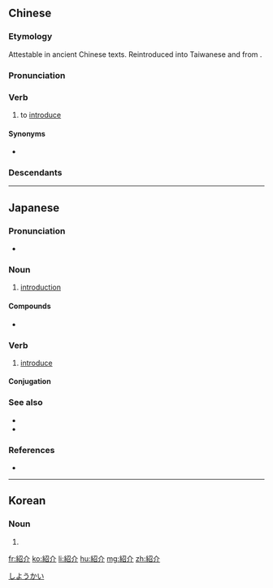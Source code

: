 {{also|介紹}}

==Chinese==
{{zh-forms|s=绍介}}

===Etymology===
Attestable in ancient Chinese texts. Reintroduced into Taiwanese {{etyl|nan|-}} and {{etyl|hak|-}} from {{der|zh|ja|-}} {{ja-r|紹%介|しょう%かい}}.

===Pronunciation===
{{zh-pron
|m=shàojiè
|c=siu6 gaai3
|h=pfs=n:seu-kie/s:seu-kiai
|mn=siāu-kài
|cat=v
}}

===Verb===
{{zh-verb}}

# {{lb|zh|literary|or|Taiwanese Min Nan and Hakka}} to [[introduce]]

====Synonyms====
* {{zh-l|介紹}}

===Descendants===
{{CJKV||しょうかい|소개}}

----

==Japanese==
{{ja-kanjitab|しょう|かい|yomi=on}}

===Pronunciation===
* {{ja-pron|しょうかい|acc=0}}

===Noun===
{{ja-noun|しょうかい}}

# [[introduction]]

====Compounds====
* {{ja-r|自己紹介|じこしょうかい}}

===Verb===
{{ja-verb-suru|しょうかい}}

# [[introduce]]

====Conjugation====
{{ja-suru|しょうかい}}

===See also===
* {{ja-r|初めまして|はじめまして}}
* {{ja-r|どうぞ よろしく}}

===References===
* {{R:Shogakukan}}

[[Category:Japanese basic words|しようかい]]

----

==Korean==
{{ko-hanjatab|紹|介}}

===Noun===
{{ko-noun|rv=so'gae|hangeul=소개}}

# {{hanja form of|소개|introduction}}

[[fr:紹介]]
[[ko:紹介]]
[[li:紹介]]
[[hu:紹介]]
[[mg:紹介]]
[[zh:紹介]]
